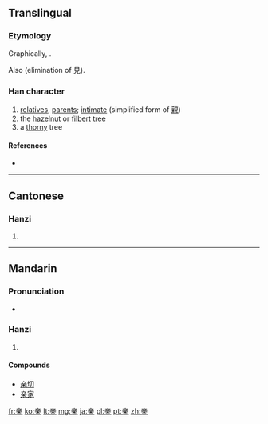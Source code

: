 {{also|親}}
==Translingual==
{{stroke order|strokes=9}}

===Etymology===
Graphically, {{Han compound|立|木}}.

Also {{Han simp|親}} (elimination of 見).

===Han character===
{{Han char|rn=8|rad=亠|as=07|sn=9|four=|canj=卜廿木 (YTD)|ids=⿱[[立]][[朩]]}}

# [[relatives]], [[parents]]; [[intimate]] (simplified form of [[親]])
# the [[hazelnut]] or [[filbert]] [[tree]]
# a [[thorny]] tree

====References====
* {{Han ref|kx=0089.081|dkj=00311|hdz=42707.070|uh=4EB2|ud=20146}}

----

==Cantonese==

===Hanzi===
{{yue-hanzi|jyut=can1|y=chan1|tra=親}}

# {{defn|lang=yue|sort=亠07}}

----

==Mandarin==

===Pronunciation===
* {{audio|Zh-qin.ogg|Audio|lang=cmn}}

===Hanzi===
{{cmn-hanzi|tra=親|pin=[[qīn]] ([[qin1]])|wg=ch'in<sup>1</sup>}}

# {{defn|lang=cmn|sort=亠07}}

====Compounds====
* [[亲切]]
* [[亲家]]

[[fr:亲]]
[[ko:亲]]
[[lt:亲]]
[[mg:亲]]
[[ja:亲]]
[[pl:亲]]
[[pt:亲]]
[[zh:亲]]